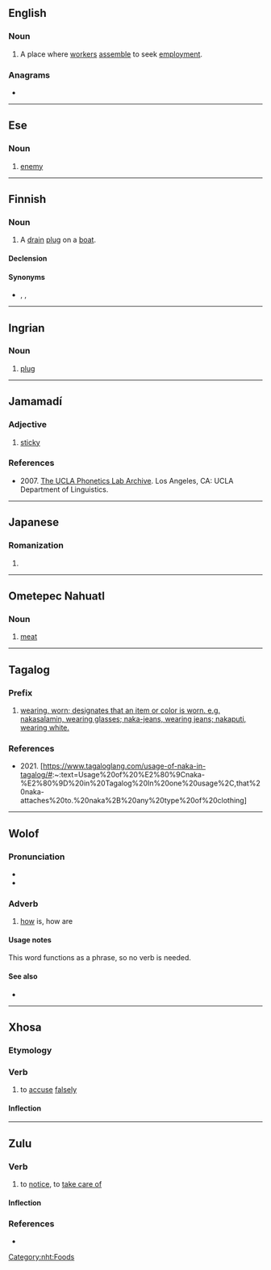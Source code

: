==English==

===Noun===
{{en-noun}}

# {{lb|en|India}} A place where [[worker]]s [[assemble]] to seek [[employment]].

===Anagrams===
* {{anagrams|en|a=aakn|Akan|Kana|kana|knaa}}

----

==Ese==

===Noun===
{{head|mcq|noun}}

# [[enemy]]

----

==Finnish==

===Noun===
{{fi-noun}}

# {{lb|fi|dialectal}} A [[drain]] [[plug]] on a [[boat]].

====Declension====
{{fi-decl-koira|na|k||a}}

====Synonyms====
* {{l|fi|nakatappi}}, {{l|fi|pohjatappi}}, {{l|fi|pohjatulppa}}

----

==Ingrian==

===Noun===
{{head|izh|noun}}

# [[plug]]

----

==Jamamadí==

===Adjective===
{{head|jaa|adjective}}

# {{lb|jaa|Banawá}} [[sticky]]

===References===
* 2007. [http://archive.phonetics.ucla.edu/Language/BNH/bnh.html The UCLA Phonetics Lab Archive]. Los Angeles, CA: UCLA Department of Linguistics.

----

==Japanese==

===Romanization===
{{ja-romaji}}

# {{ja-romanization of|なか}}

----

==Ometepec Nahuatl==

===Noun===
{{head|nht|nouns}}

# [[meat]]

[[Category:nht:Foods]]

----

==Tagalog==

===Prefix===
{{head|tag|adjective}}

# [[wearing, worn; designates that an item or color is worn. e.g. nakasalamin, wearing glasses; naka-jeans, wearing jeans; nakaputi, wearing white.]]

===References===
* 2021. [https://www.tagaloglang.com/usage-of-naka-in-tagalog/#:~:text=Usage%20of%20%E2%80%9Cnaka-%E2%80%9D%20in%20Tagalog%20In%20one%20usage%2C,that%20naka-attaches%20to.%20naka%2B%20any%20type%20of%20clothing]

----

==Wolof==

===Pronunciation===
* {{IPA|wo|/ˈnaka/}}
* {{audio|wo|wo-naka.ogg|Audio}}

===Adverb===
{{head|wo|adverb}}

# {{lb|wo|interrogative}} [[how]] is, how are

====Usage notes====
This word functions as a phrase, so no verb is needed.

====See also====
* {{l|wo|nan}}

----

==Xhosa==

===Etymology===
{{rfe|xh}}

===Verb===
{{xh-verb}}

# {{lb|xh|transitive}} to [[accuse]] [[falsely]]

====Inflection====
{{rfinfl|xh|verb}}

----

==Zulu==

===Verb===
{{zu-verb|naka}}

# to [[notice]], to [[take care of]]

====Inflection====
{{zu-infl-verb|L}}

===References===
* {{R:zu:ZED||6.3}}